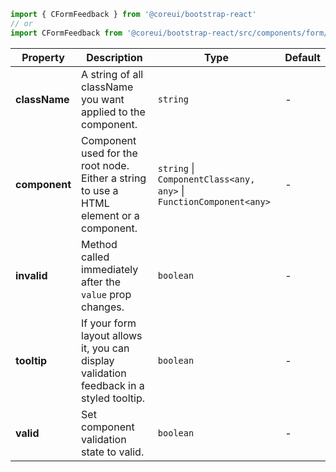 
```jsx
import { CFormFeedback } from '@coreui/bootstrap-react'
// or
import CFormFeedback from '@coreui/bootstrap-react/src/components/form/CFormFeedback'
```

| Property | Description | Type | Default |
| --- | --- | --- | --- |
| **className** | A string of all className you want applied to the component. | `string` | - |
| **component** | Component used for the root node. Either a string to use a HTML element or a component. | `string` \| `ComponentClass<any, any>` \| `FunctionComponent<any>` | - |
| **invalid** | Method called immediately after the `value` prop changes. | `boolean` | - |
| **tooltip** | If your form layout allows it, you can display validation feedback in a styled tooltip. | `boolean` | - |
| **valid** | Set component validation state to valid. | `boolean` | - |
